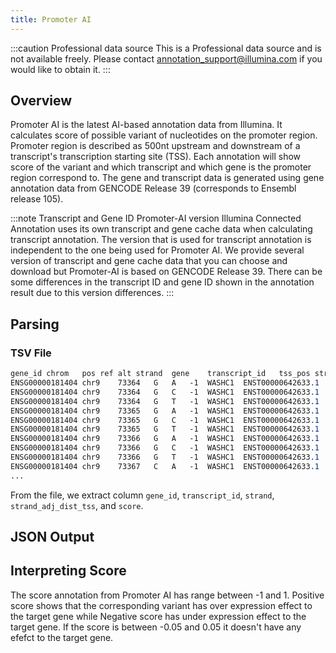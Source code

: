 ```yaml
---
title: Promoter AI
---
```



:::caution Professional data source
This is a Professional data source and is not available freely. Please contact annotation_support@illumina.com if you would like to obtain it.
:::

## Overview
Promoter AI is the latest AI-based annotation data from Illumina. It calculates score of possible variant of nucleotides on the promoter region.
Promoter region is described as 500nt upstream and downstream of a transcript's transcription starting site (TSS). Each annotation will show score of the variant and which transcript and which gene is the promoter region correspond to.
The gene and transcript data is generated using gene annotation data from GENCODE Release 39 (corresponds to Ensembl release 105).

:::note Transcript and Gene ID Promoter-AI version
Illumina Connected Annotation uses its own transcript and gene cache data when calculating transcript annotation.
The version that is used for transcript annotation is independent to the one being used for Promoter AI.
We provide several version of transcript and gene cache data that you can choose and download but Promoter-AI is based on GENCODE Release 39.
There can be some differences in the transcript ID and gene ID shown in the annotation result due to this version differences.
:::

## Parsing

### TSV File
```scss
gene_id	chrom	pos	ref	alt	strand	gene	transcript_id	tss_pos	strand_adj_dist_tss	score_x	score_y	score
ENSG00000181404	chr9	73364	G	A	-1	WASHC1	ENST00000642633.1	73864	500	-0.0032	-0.0298	-0.0165
ENSG00000181404	chr9	73364	G	C	-1	WASHC1	ENST00000642633.1	73864	500	-0.0372	-0.052000000000000005	-0.0446
ENSG00000181404	chr9	73364	G	T	-1	WASHC1	ENST00000642633.1	73864	500	0.0202	-0.0315	-0.0056500000000000005
ENSG00000181404	chr9	73365	G	A	-1	WASHC1	ENST00000642633.1	73864	499	-0.015	-0.0643	-0.03965
ENSG00000181404	chr9	73365	G	C	-1	WASHC1	ENST00000642633.1	73864	499	0.0285	-0.0035	0.0125
ENSG00000181404	chr9	73365	G	T	-1	WASHC1	ENST00000642633.1	73864	499	-0.0095	-0.0352	-0.022350000000000002
ENSG00000181404	chr9	73366	G	A	-1	WASHC1	ENST00000642633.1	73864	498	0.0068	-0.0565	-0.02485
ENSG00000181404	chr9	73366	G	C	-1	WASHC1	ENST00000642633.1	73864	498	0.0596	0.0854	0.07250000000000001
ENSG00000181404	chr9	73366	G	T	-1	WASHC1	ENST00000642633.1	73864	498	-0.0086	-0.0009	-0.00475
ENSG00000181404	chr9	73367	C	A	-1	WASHC1	ENST00000642633.1	73864	497	0.0091	-0.0068	0.0011500000000000004
...
```

From the file, we extract column `gene_id`, `transcript_id`, `strand`, `strand_adj_dist_tss`, and `score`.

## JSON Output

<JSON/>


## Interpreting Score
The score annotation from Promoter AI has range between -1 and 1. Positive score shows that the corresponding variant has over expression effect to the target gene
while Negative score has under expression effect to the target gene. If the score is between -0.05 and 0.05 it doesn't have any efefct to the target gene.
